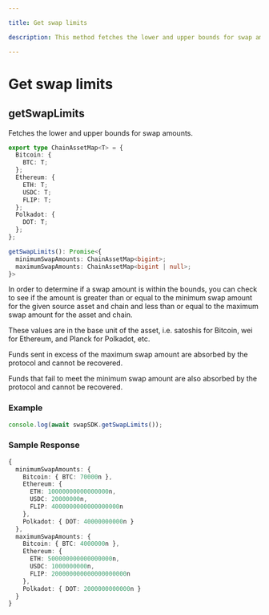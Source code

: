 ```yaml
---

title: Get swap limits

description: This method fetches the lower and upper bounds for swap amounts.

---
```




# Get swap limits

## getSwapLimits

Fetches the lower and upper bounds for swap amounts.

```typescript copy
export type ChainAssetMap<T> = {
  Bitcoin: {
    BTC: T;
  };
  Ethereum: {
    ETH: T;
    USDC: T;
    FLIP: T;
  };
  Polkadot: {
    DOT: T;
  };
};

getSwapLimits(): Promise<{
  minimumSwapAmounts: ChainAssetMap<bigint>;
  maximumSwapAmounts: ChainAssetMap<bigint | null>;
}>
```

In order to determine if a swap amount is within the bounds, you can check to
see if the amount is greater than or equal to the minimum swap amount for the
given source asset and chain and less than or equal to the maximum swap amount
for the asset and chain.

These values are in the base unit of the asset, i.e. satoshis for Bitcoin, wei
for Ethereum, and Planck for Polkadot, etc.

<Callout type="warning">
<p>
Funds sent in excess of the maximum swap amount are absorbed by the protocol and
cannot be recovered.
</p>
<p>
Funds that fail to meet the minimum swap amount are also absorbed by the
protocol and cannot be recovered.
</p>
</Callout>

### Example


```javascript
console.log(await swapSDK.getSwapLimits());
```

### Sample Response

```ts
{
  minimumSwapAmounts: {
    Bitcoin: { BTC: 70000n },
    Ethereum: {
      ETH: 10000000000000000n,
      USDC: 20000000n,
      FLIP: 4000000000000000000n
    },
    Polkadot: { DOT: 40000000000n }
  },
  maximumSwapAmounts: {
    Bitcoin: { BTC: 4000000n },
    Ethereum: {
      ETH: 500000000000000000n,
      USDC: 1000000000n,
      FLIP: 200000000000000000000n
    },
    Polkadot: { DOT: 2000000000000n }
  }
}
```
